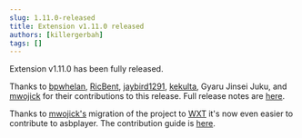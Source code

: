 ```yaml
---
slug: 1.11.0-released
title: Extension v1.11.0 released
authors: [killergerbah]
tags: []
---
```


Extension v1.11.0 has been fully released.

<!-- truncate -->

Thanks to [bpwhelan](https://github.com/bpwhelan),
[RicBent](https://github.com/RicBent), [jaybird1291](https://github.com/jaybird1291), [kekulta](https://github.com/kekulta),
Gyaru Jinsei Juku, and [mwojick](https://github.com/mwojick) for their contributions to this release.
Full release notes are [here](https://github.com/killergerbah/asbplayer/releases/tag/v1.11.0).

Thanks to [mwojick's](https://github.com/mwojick) migration of the project to [WXT](https://wxt.dev) it's now even easier to contribute to asbplayer.
The contribution guide is [here](../docs/contributing).
